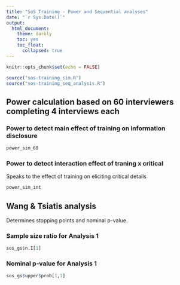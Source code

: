 ```yaml
---
title: "SoS Training - Power and Sequential analyses"
date: "`r Sys.Date()`"
output:
  html_document:
    theme: darkly
    toc: yes
    toc_float:
      collapsed: true
---
```


```r
knitr::opts_chunk$set(echo = FALSE)

source("sos-training_sim.R")
source("sos-training_seq_analysis.R")

```

## Power calculation based on 60 interviewers completing 4 interviews each

### Power to detect main effect of training on information disclosure
```r
power_sim_60
```

### Power to detect interaction effect of traning x critical
Speaks to the effect of training on eliciting critical details
```r
power_sim_int
```

## Wang & Tsiatis analysis
Determines stopping points and nominal p-value. 

### Sample size ratio for Analysis 1
```r
sos_gs$n.I[1]
```

### Nominal p-value for Analysis 1
```r
sos_gs$upper$prob[1,1]
```

